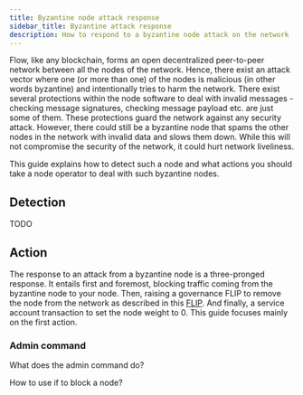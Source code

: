 ```yaml
---
title: Byzantine node attack response
sidebar_title: Byzantine attack response
description: How to respond to a byzantine node attack on the network
---
```


Flow, like any blockchain, forms an open decentralized peer-to-peer network between all the nodes of the network.
Hence, there exist an attack vector where one (or more than one) of the nodes is malicious (in other words byzantine) and intentionally tries to harm the network.
There exist several protections within the node software to deal with invalid messages - checking message signatures, checking message payload etc. are just some of them.
These protections guard the network against any security attack. However, there could still be a byzantine node that spams the other nodes in the network with invalid data and slows them down.
While this will not compromise the security of the network, it could hurt network liveliness.

This guide explains how to detect such a node and what actions you should take a node operator to deal with such byzantine nodes.

## Detection

TODO

## Action

The response to an attack from a byzantine node is a three-pronged response.
It entails first and foremost, blocking traffic coming from the byzantine node to your node.
Then, raising a governance FLIP to remove the node from the network as described in this [FLIP](https://github.com/onflow/flips/blob/main/governance/20230105-identify-errant-node.md).
And finally, a service account transaction to set the node weight to 0.
This guide focuses mainly on the first action.

### Admin command

What does the admin command do?

How to use if to block a node?

